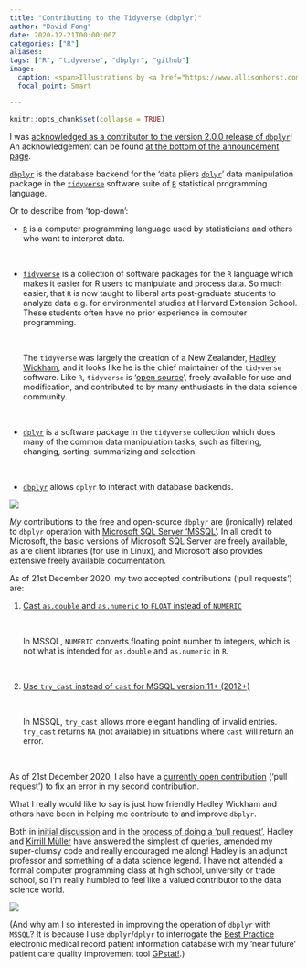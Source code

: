 ```yaml
---
title: "Contributing to the Tidyverse (dbplyr)"
author: "David Fong"
date: 2020-12-21T00:00:00Z
categories: ["R"]
aliases:
tags: ["R", "tidyverse", "dbplyr", "github"]
image:
  caption: <span>Illustrations by <a href="https://www.allisonhorst.com/">Allison Horst</a>, artist in residence at <a href="https://blog.rstudio.com/2019/11/18/artist-in-residence/">RStudio</a></span>
  focal_point: Smart

---
```


```r
knitr::opts_chunk$set(collapse = TRUE)
```

I was [acknowledged as a contributor to the version 2.0.0 release of `dbplyr`](https://www.tidyverse.org/blog/2020/11/dbplyr-2-0-0/)!
An acknowledgement can be found [at the bottom of the announcement page](https://www.tidyverse.org/blog/2020/11/dbplyr-2-0-0/).

[`dbplyr`](https://dbplyr.tidyverse.org/) is the database backend for the 'data
pliers [`dplyr`](https://dplyr.tidyverse.org/)' data manipulation package in
the [`tidyverse`](https://www.tidyverse.org/) software suite of [`R`](https://www.r-project.org/about.html)
statistical programming language.

Or to describe from 'top-down':

* [`R`](https://www.r-project.org/about.html) is a computer programming language
  used by statisticians and others who want to interpret data.
  
  <br>
  
* [`tidyverse`](https://www.tidyverse.org/) is a collection of software packages for
  the `R` language which makes it easier for R users to manipulate and process data.
  So much easier, that `R` is now taught to liberal arts post-graduate students
  to analyze data e.g. for environmental studies at Harvard Extension School.
  These students often have no prior experience in computer programming.
  
  <br>
  
  The `tidyverse` was largely the creation of a New Zealander, [Hadley Wickham](http://hadley.nz/),
  and it looks like he is the chief maintainer of the `tidyverse` software.
  Like `R`, `tidyverse` is '[open source](https://en.wikipedia.org/wiki/Open_source)',
  freely available for use and modification, and contributed to by many
  enthusiasts in the data science community.
  
  <br>
  
* [`dplyr`](https://dplyr.tidyverse.org/) is a software package in the `tidyverse`
  collection which does many of the common data manipulation tasks, such as
  filtering, changing, sorting, summarizing and selection.
  
  <br>
  
* [`dbplyr`](https://dbplyr.tidyverse.org/) allows `dplyr` to interact with database
  backends.

![](/document/ContributeTidyverse/tidy_bakers.png)
  
*My* contributions to the free and open-source `dbplyr` are (ironically) related
to `dbplyr` operation with [Microsoft SQL Server 'MSSQL'](https://en.wikipedia.org/wiki/Microsoft_SQL_Server).
In all credit to Microsoft, the basic versions of Microsoft SQL Server are freely
available, as are client libraries (for use in Linux), and Microsoft also provides
extensive freely available documentation.

As of 21st December 2020, my two accepted contributions ('pull requests') are:

1. [Cast `as.double` and `as.numeric` to `FLOAT` instead of `NUMERIC`](https://github.com/tidyverse/dbplyr/pull/388)

   <br>

   In MSSQL, `NUMERIC` converts floating point number to integers, which is
   not what is intended for `as.double` and `as.numeric` in `R`.
   
   <br>
   
2. [Use `try_cast` instead of `cast` for MSSQL version 11+ (2012+)](https://github.com/tidyverse/dbplyr/pull/496)

   <br>

   In MSSQL, `try_cast` allows more elegant handling of invalid entries.
   `try_cast` returns `NA` (not available) in situations where `cast` will return an error.

   <br>

As of 21st December 2020, I also have a [currently open contribution](https://github.com/tidyverse/dbplyr/pull/555)
('pull request') to fix an error in my second contribution.

What I really would like to say is just how friendly Hadley Wickham and others
have been in helping me contribute to and improve `dbplyr`.

Both in [initial discussion](https://github.com/tidyverse/dbplyr/issues/379)
and in the [process of doing a 'pull request'](https://github.com/tidyverse/dbplyr/pull/496),
Hadley and [Kirrill Müller](https://github.com/krlmlr) have answered the simplest
of queries, amended my super-clumsy code and really encouraged me along!
Hadley is an adjunct professor and something of a data science legend. I have
not attended a formal computer programming class at high school, university or
trade school, so I'm really humbled to feel like a valued contributor to
the data science world.

![](/document/ContributeTidyverse/tidy_icecream.jpg)

(And why am I so interested in improving the operation of `dbplyr` with `MSSQL`?
It is because I use `dbplyr`/`dplyr` to interrogate the [Best Practice](https://bpsoftware.net/)
electronic medical record patient information database with my 'near future'
patient care quality improvement tool [GPstat!](https://github.com/DavidPatShuiFong/DailyMeasure).)


